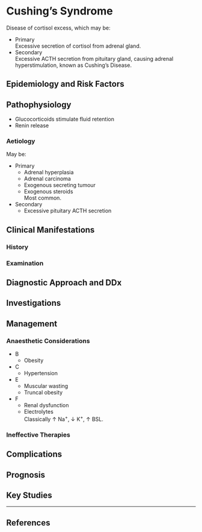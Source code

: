 # Cushing's Syndrome


Disease of cortisol excess, which may be:

* Primary  
Excessive secretion of cortisol from adrenal gland.
* Secondary  
Excessive ACTH secretion from pituitary gland, causing adrenal hyperstimulation, known as Cushing's Disease.

## Epidemiology and Risk Factors

## Pathophysiology


* Glucocorticoids stimulate fluid retention
* Renin release

### Aetiology

May be:

* Primary
	* Adrenal hyperplasia
	* Adrenal carcinoma
	* Exogenous secreting tumour
	* Exogenous steroids  
	Most common.
* Secondary
	* Excessive pituitary ACTH secretion

## Clinical Manifestations

### History

### Examination

## Diagnostic Approach and DDx

## Investigations

## Management

### Anaesthetic Considerations

* B
	* Obesity
* C
	* Hypertension  
* E
	* Muscular wasting
	* Truncal obesity
* F
	* Renal dysfunction
	* Electrolytes  
	Classically ↑ Na<sup>+</sup>, ↓ K<sup>+</sup>, ↑ BSL. 


### Ineffective Therapies

## Complications

## Prognosis

## Key Studies


---

## References

